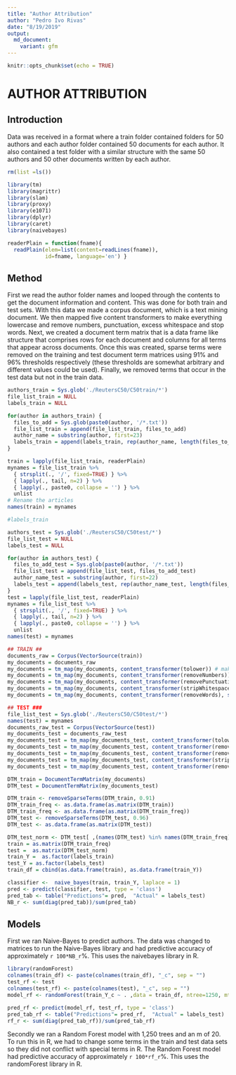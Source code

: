 ```yaml
---
title: "Author Attribution"
author: "Pedro Ivo Rivas"
date: "8/19/2019"
output: 
  md_document:
    variant: gfm
---
```


```r
knitr::opts_chunk$set(echo = TRUE)
```

# AUTHOR ATTRIBUTION  

## Introduction  

Data was received in a format where a train folder contained folders for 50 authors and each author folder contained 50 documents for each author. It also contained a test folder with a similar structure with the same 50 authors and 50 other documents written by each author.

```r
rm(list =ls())

library(tm) 
library(magrittr)
library(slam)
library(proxy)
library(e1071)
library(dplyr)
library(caret)
library(naivebayes)

readerPlain = function(fname){
  readPlain(elem=list(content=readLines(fname)), 
            id=fname, language='en') }
```

## Method  

First we read the author folder names and looped through the contents to get the document information and content. This was done for both train and test sets. With this data we made a corpus document, which is a text mining document. We then mapped five content transformers to make everything lowercase and remove numbers, punctuation, excess whitespace and stop words. Next, we created a document term matrix that is a data frame like structure that comprises rows for each document and columns for all terms that appear across documents. Once this was created, sparse terms were removed on the training and test document term matrices using 91% and 96% thresholds respectively (these thresholds are somewhat arbitrary and different values could be used). Finally, we removed terms that occur in the test data but not in the train data.

```r
authors_train = Sys.glob('./ReutersC50/C50train/*')
file_list_train = NULL
labels_train = NULL

for(author in authors_train) {
  files_to_add = Sys.glob(paste0(author, '/*.txt'))
  file_list_train = append(file_list_train, files_to_add)
  author_name = substring(author, first=23)
  labels_train = append(labels_train, rep(author_name, length(files_to_add)))
}

train = lapply(file_list_train, readerPlain) 
mynames = file_list_train %>%
  { strsplit(., '/', fixed=TRUE) } %>%
  { lapply(., tail, n=2) } %>%
  { lapply(., paste0, collapse = '') } %>%
  unlist
# Rename the articles
names(train) = mynames

#labels_train

authors_test = Sys.glob('./ReutersC50/C50test/*')
file_list_test = NULL
labels_test = NULL

for(author in authors_test) {
  files_to_add_test = Sys.glob(paste0(author, '/*.txt'))
  file_list_test = append(file_list_test, files_to_add_test)
  author_name_test = substring(author, first=22)
  labels_test = append(labels_test, rep(author_name_test, length(files_to_add_test)))
}
test = lapply(file_list_test, readerPlain) 
mynames = file_list_test %>%
  { strsplit(., '/', fixed=TRUE) } %>%
  { lapply(., tail, n=2) } %>%
  { lapply(., paste0, collapse = '') } %>%
  unlist
names(test) = mynames
```
```r
## TRAIN ##
documents_raw = Corpus(VectorSource(train))
my_documents = documents_raw
my_documents = tm_map(my_documents, content_transformer(tolower)) # make everything lowercase
my_documents = tm_map(my_documents, content_transformer(removeNumbers)) # remove numbers
my_documents = tm_map(my_documents, content_transformer(removePunctuation)) # remove punctuation
my_documents = tm_map(my_documents, content_transformer(stripWhitespace)) ## remove excess white-space
my_documents = tm_map(my_documents, content_transformer(removeWords), stopwords("en"))

## TEST ###
file_list_test = Sys.glob('./ReutersC50/C50test/*')
names(test) = mynames
documents_raw_test = Corpus(VectorSource(test))
my_documents_test = documents_raw_test
my_documents_test = tm_map(my_documents_test, content_transformer(tolower)) # make everything lowercase
my_documents_test = tm_map(my_documents_test, content_transformer(removeNumbers)) # remove numbers
my_documents_test = tm_map(my_documents_test, content_transformer(removePunctuation)) # remove punctuation
my_documents_test = tm_map(my_documents_test, content_transformer(stripWhitespace)) ## remove excess white-space
my_documents_test = tm_map(my_documents_test, content_transformer(removeWords), stopwords("en"))

```
```r
DTM_train = DocumentTermMatrix(my_documents)
DTM_test = DocumentTermMatrix(my_documents_test)

DTM_train <- removeSparseTerms(DTM_train, 0.91)
DTM_train_freq <- as.data.frame(as.matrix(DTM_train))
DTM_train_freq <- as.data.frame(as.matrix(DTM_train_freq))
DTM_test <- removeSparseTerms(DTM_test, 0.96)
DTM_test <- as.data.frame(as.matrix(DTM_test))

```
```r
DTM_test_norm <- DTM_test[ ,(names(DTM_test) %in% names(DTM_train_freq))]
train = as.matrix(DTM_train_freq)
test =  as.matrix(DTM_test_norm)
train_Y =  as.factor(labels_train)
test_Y = as.factor(labels_test)
train_df = cbind(as.data.frame(train), as.data.frame(train_Y))

classifier <-  naive_bayes(train, train_Y, laplace = 1)
pred <- predict(classifier, test, type = 'class')
pred_tab <- table("Predictions"= pred,  "Actual" = labels_test)
NB_r <- sum(diag(pred_tab))/sum(pred_tab)
```

## Models  

First we ran Naive-Bayes to predict authors. The data was changed to matrices to run the Naive-Bayes library and had predictive accuracy of approximately `r 100*NB_r`%. This uses the naivebayes library in R. 

```r
library(randomForest)
colnames(train_df) <- paste(colnames(train_df), "_c", sep = "")
test_rf <- test
colnames(test_rf) <- paste(colnames(test), "_c", sep = "")
model_rf <- randomForest(train_Y_c ~ . ,data = train_df, ntree=1250, mtry = 20) # Non cv

pred_rf <- predict(model_rf, test_rf, type = 'class')
pred_tab_rf <- table("Predictions"= pred_rf,  "Actual" = labels_test)
rf_r <- sum(diag(pred_tab_rf))/sum(pred_tab_rf)
```

Secondly we ran a Random Forest model with 1,250 trees and an m of 20. To run this in R, we had to change some terms in the train and test data sets so they did not conflict with special terms in R. The Random Forest model had predictive accuracy of approximately `r 100*rf_r`%. This uses the randomForest library in R. 
